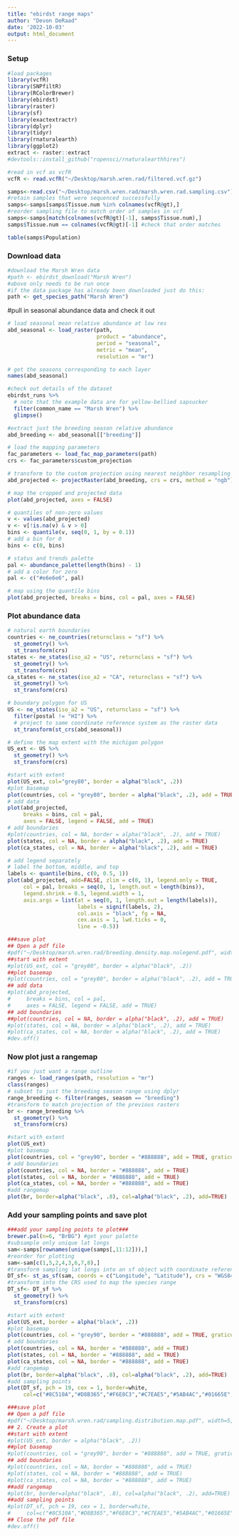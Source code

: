 ```yaml
---
title: "ebirdst range maps"
author: "Devon DeRaad"
date: '2022-10-03'
output: html_document
---
```


### Setup
```r
#load packages
library(vcfR)
library(SNPfiltR)
library(RColorBrewer)
library(ebirdst)
library(raster)
library(sf)
library(exactextractr)
library(dplyr)
library(tidyr)
library(rnaturalearth)
library(ggplot2)
extract <- raster::extract
#devtools::install_github("ropensci/rnaturalearthhires")

#read in vcf as vcfR
vcfR <- read.vcfR("~/Desktop/marsh.wren.rad/filtered.vcf.gz")

samps<-read.csv("~/Desktop/marsh.wren.rad/marsh.wren.rad.sampling.csv")
#retain samples that were sequenced successfully
samps<-samps[samps$Tissue.num %in% colnames(vcfR@gt),]
#reorder sampling file to match order of samples in vcf
samps<-samps[match(colnames(vcfR@gt)[-1], samps$Tissue.num),]
samps$Tissue.num == colnames(vcfR@gt)[-1] #check that order matches

table(samps$Population)
```

### Download data
```r
#download the Marsh Wren data
#path <- ebirdst_download("Marsh Wren")
#above only needs to be run once
#if the data package has already been downloaded just do this:
path <- get_species_path("Marsh Wren")
```

#pull in seasonal abundance data and check it out
```r
# load seasonal mean relative abundance at low res
abd_seasonal <- load_raster(path, 
                            product = "abundance", 
                            period = "seasonal",
                            metric = "mean",
                            resolution = "mr")

# get the seasons corresponding to each layer
names(abd_seasonal)

#check out details of the dataset
ebirdst_runs %>% 
  # note that the example data are for yellow-bellied sapsucker
  filter(common_name == "Marsh Wren") %>% 
  glimpse()

#extract just the breeding season relative abundance
abd_breeding <- abd_seasonal[["breeding"]]

# load the mapping parameters
fac_parameters <- load_fac_map_parameters(path)
crs <- fac_parameters$custom_projection

# transform to the custom projection using nearest neighbor resampling
abd_projected <- projectRaster(abd_breeding, crs = crs, method = "ngb")

# map the cropped and projected data
plot(abd_projected, axes = FALSE)

# quantiles of non-zero values
v <- values(abd_projected)
v <- v[!is.na(v) & v > 0]
bins <- quantile(v, seq(0, 1, by = 0.1))
# add a bin for 0
bins <- c(0, bins)

# status and trends palette
pal <- abundance_palette(length(bins) - 1)
# add a color for zero
pal <- c("#e6e6e6", pal)

# map using the quantile bins
plot(abd_projected, breaks = bins, col = pal, axes = FALSE)
```

### Plot abundance data

```r
# natural earth boundaries
countries <- ne_countries(returnclass = "sf") %>% 
  st_geometry() %>% 
  st_transform(crs)
states <- ne_states(iso_a2 = "US", returnclass = "sf") %>% 
  st_geometry() %>% 
  st_transform(crs)
ca_states <- ne_states(iso_a2 = "CA", returnclass = "sf") %>% 
  st_geometry() %>% 
  st_transform(crs)

# boundary polygon for US
US <- ne_states(iso_a2 = "US", returnclass = "sf") %>% 
  filter(postal != "HI") %>% 
  # project to same coordinate reference system as the raster data
  st_transform(st_crs(abd_seasonal))

# define the map extent with the michigan polygon
US_ext <- US %>% 
  st_geometry() %>% 
  st_transform(crs)

#start with extent
plot(US_ext, col="grey80", border = alpha("black", .2))
#plot basemap
plot(countries, col = "grey80", border = alpha("black", .2), add = TRUE)
# add data
plot(abd_projected, 
     breaks = bins, col = pal, 
     axes = FALSE, legend = FALSE, add = TRUE)
# add boundaries
#plot(countries, col = NA, border = alpha("black", .2), add = TRUE)
plot(states, col = NA, border = alpha("black", .2), add = TRUE)
plot(ca_states, col = NA, border = alpha("black", .2), add = TRUE)

# add legend separately
# label the bottom, middle, and top
labels <- quantile(bins, c(0, 0.5, 1))
plot(abd_projected, add=FALSE, zlim = c(0, 1), legend.only = TRUE, 
     col = pal, breaks = seq(0, 1, length.out = length(bins)), 
     legend.shrink = 0.5, legend.width = 1,
     axis.args = list(at = seq(0, 1, length.out = length(labels)), 
                      labels = signif(labels, 2),
                      col.axis = "black", fg = NA,
                      cex.axis = 1, lwd.ticks = 0,
                      line = -0.5))

###save plot
## Open a pdf file
#pdf("~/Desktop/marsh.wren.rad/breeding.density.map.nolegend.pdf", width=5, height=7) 
##start with extent
#plot(US_ext, col = "grey80", border = alpha("black", .2))
##plot basemap
#plot(countries, col = "grey80", border = alpha("black", .2), add = TRUE)
## add data
#plot(abd_projected, 
#     breaks = bins, col = pal, 
#     axes = FALSE, legend = FALSE, add = TRUE)
## add boundaries
##plot(countries, col = NA, border = alpha("black", .2), add = TRUE)
#plot(states, col = NA, border = alpha("black", .2), add = TRUE)
#plot(ca_states, col = NA, border = alpha("black", .2), add = TRUE)
#dev.off() 
```

### Now plot just a rangemap
```r
#if you just want a range outline
ranges <- load_ranges(path, resolution = "mr")
class(ranges)
# subset to just the breeding season range using dplyr
range_breeding <- filter(ranges, season == "breeding")
#transform to match projection of the previous rasters
br <- range_breeding %>% 
  st_geometry() %>% 
  st_transform(crs)

#start with extent
plot(US_ext)
#plot basemap
plot(countries, col = "grey90", border = "#888888", add = TRUE, graticule=TRUE, axes=TRUE)
# add boundaries
plot(countries, col = NA, border = "#888888", add = TRUE)
plot(states, col = NA, border = "#888888", add = TRUE)
plot(ca_states, col = NA, border = "#888888", add = TRUE)
#add rangemap
plot(br, border=alpha("black", .8), col=alpha("black", .2), add=TRUE)
```

### Add your sampling points and save plot
```r
###add your sampling points to plot###
brewer.pal(n=6, "BrBG") #get your palette
#subsample only unique lat longs
sam<-samps[rownames(unique(samps[,11:12])),]
#reorder for plotting
sam<-sam[c(1,5,2,4,3,6,7,8),]
#transform sampling lat longs into an sf object with coordinate reference system (CRS) = WGS 84
DT_sf<- st_as_sf(sam, coords = c("Longitude", "Latitude"), crs = "WGS84", agr = "constant")
#transform into the CRS used to map the species range
DT_sf<- DT_sf %>% 
  st_geometry() %>% 
  st_transform(crs)

#start with extent
plot(US_ext, border = alpha("black", .2))
#plot basemap
plot(countries, col = "grey90", border = "#888888", add = TRUE, graticule=TRUE, axes=TRUE)
# add boundaries
plot(countries, col = NA, border = "#888888", add = TRUE)
plot(states, col = NA, border = "#888888", add = TRUE)
plot(ca_states, col = NA, border = "#888888", add = TRUE)
#add rangemap
plot(br, border=alpha("black", .8), col=alpha("black", .2), add=TRUE)
#add sampling points
plot(DT_sf, pch = 19, cex = 1, border=white,
     col=c("#8C510A","#D8B365","#F6E8C3","#C7EAE5","#5AB4AC","#01665E","#01665E","#01665E"), add=TRUE)

###save plot
## Open a pdf file
#pdf("~/Desktop/marsh.wren.rad/sampling.distribution.map.pdf", width=5, height=7) 
## 2. Create a plot
##start with extent
#plot(US_ext, border = alpha("black", .2))
##plot basemap
#plot(countries, col = "grey90", border = "#888888", add = TRUE, graticule=TRUE, axes=TRUE)
## add boundaries
#plot(countries, col = NA, border = "#888888", add = TRUE)
#plot(states, col = NA, border = "#888888", add = TRUE)
#plot(ca_states, col = NA, border = "#888888", add = TRUE)
##add rangemap
#plot(br, border=alpha("black", .8), col=alpha("black", .2), add=TRUE)
##add sampling points
#plot(DT_sf, pch = 19, cex = 1, border=white,
#     col=c("#8C510A","#D8B365","#F6E8C3","#C7EAE5","#5AB4AC","#01665E","#01665E","#01665E"), #add=TRUE)
## Close the pdf file
#dev.off() 
```

